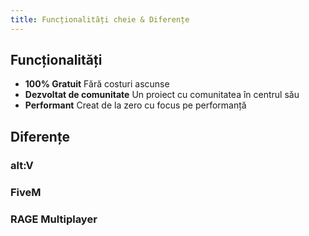 ```yaml
---
title: Funcționalități cheie & Diferențe
---
```


## Funcționalități
- **100% Gratuit** Fără costuri ascunse  
- **Dezvoltat de comunitate** Un proiect cu comunitatea în centrul său  
- **Performant** Creat de la zero cu focus pe performanță  

## Diferențe
### alt:V
### FiveM
### RAGE Multiplayer
